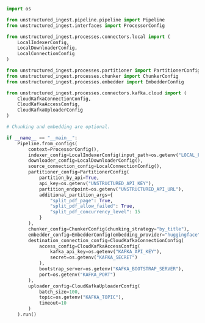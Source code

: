```python Python Ingest
import os

from unstructured_ingest.pipeline.pipeline import Pipeline
from unstructured_ingest.interfaces import ProcessorConfig

from unstructured_ingest.processes.connectors.local import (
    LocalIndexerConfig,
    LocalDownloaderConfig,
    LocalConnectionConfig
)

from unstructured_ingest.processes.partitioner import PartitionerConfig
from unstructured_ingest.processes.chunker import ChunkerConfig
from unstructured_ingest.processes.embedder import EmbedderConfig

from unstructured_ingest.processes.connectors.kafka.cloud import (
    CloudKafkaConnectionConfig,
    CloudKafkaAccessConfig,
    CloudKafkaUploaderConfig
)

# Chunking and embedding are optional.

if __name__ == "__main__":
    Pipeline.from_configs(
        context=ProcessorConfig(),
        indexer_config=LocalIndexerConfig(input_path=os.getenv("LOCAL_FILE_INPUT_DIR")),
        downloader_config=LocalDownloaderConfig(),
        source_connection_config=LocalConnectionConfig(),
        partitioner_config=PartitionerConfig(
            partition_by_api=True,
            api_key=os.getenv("UNSTRUCTURED_API_KEY"),
            partition_endpoint=os.getenv("UNSTRUCTURED_API_URL"),
            additional_partition_args={
                "split_pdf_page": True,
                "split_pdf_allow_failed": True,
                "split_pdf_concurrency_level": 15
            }
        ),
        chunker_config=ChunkerConfig(chunking_strategy="by_title"),
        embedder_config=EmbedderConfig(embedding_provider="huggingface"),
        destination_connection_config=CloudKafkaConnectionConfig(
            access_config=CloudKafkaAccessConfig(
                kafka_api_key=os.getenv("KAFKA_API_KEY"),
                secret=os.getenv("KAFKA_SECRET")
            ),
            bootstrap_server=os.getenv("KAFKA_BOOTSTRAP_SERVER"),
            port=os.getenv("KAFKA_PORT")
        ),
        uploader_config=CloudKafkaUploaderConfig(
            batch_size=100,
            topic=os.getenv("KAFKA_TOPIC"),
            timeout=10
        )
    ).run()
```